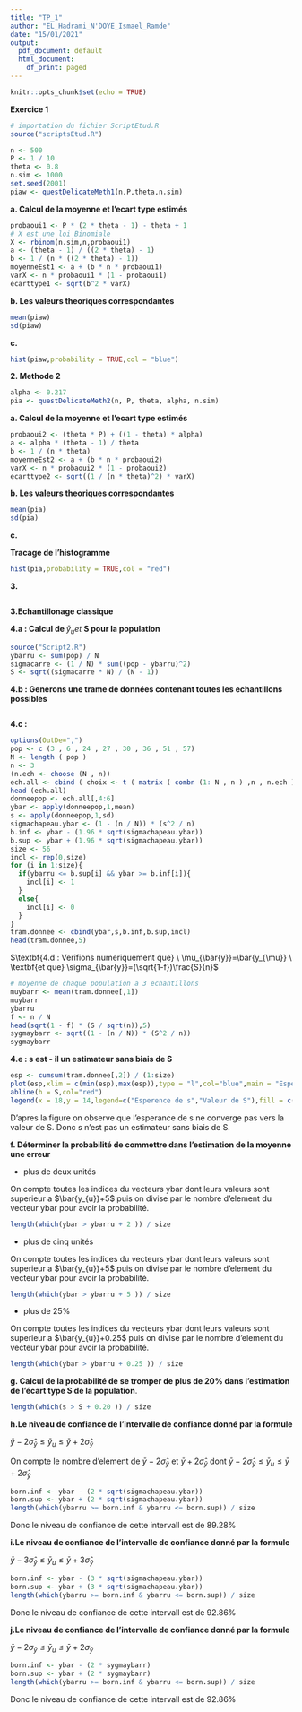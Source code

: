 ```yaml
---
title: "TP_1"
author: "EL_Hadrami_N'DOYE_Ismael_Ramde"
date: "15/01/2021"
output:
  pdf_document: default
  html_document:
    df_print: paged
---
```


```r
knitr::opts_chunk$set(echo = TRUE)
```

$\textbf{Exercice 1}$

```r
# importation du fichier ScriptEtud.R
source("scriptsEtud.R")
```

```r
n <- 500
P <- 1 / 10
theta <- 0.8
n.sim <- 1000
set.seed(2001)
piaw <- questDelicateMeth1(n,P,theta,n.sim)
```

$\textbf{a. Calcul de la moyenne et l'ecart type estimés}$

```r
probaoui1 <- P * (2 * theta - 1) - theta + 1
# X est une loi Binomiale
X <- rbinom(n.sim,n,probaoui1)
a <- (theta - 1) / ((2 * theta) - 1)
b <- 1 / (n * ((2 * theta) - 1))
moyenneEst1 <- a + (b * n * probaoui1)
varX <- n * probaoui1 * (1 - probaoui1)
ecarttype1 <- sqrt(b^2 * varX)
```

$\textbf{b. Les valeurs theoriques correspondantes}$

```r
mean(piaw)
sd(piaw)
```
$\textbf{c.}$

```r
hist(piaw,probability = TRUE,col = "blue")
```

$\textbf{2. Methode 2}$

```r
alpha <- 0.217
pia <- questDelicateMeth2(n, P, theta, alpha, n.sim)
```

$\textbf{a. Calcul de la moyenne et l'ecart type estimés}$

```r
probaoui2 <- (theta * P) + ((1 - theta) * alpha) 
a <- alpha * (theta - 1) / theta
b <- 1 / (n * theta)
moyenneEst2 <- a + (b * n * probaoui2)
varX <- n * probaoui2 * (1 - probaoui2)
ecarttype2 <- sqrt((1 / (n * theta)^2) * varX)
```

$\textbf{b. Les valeurs theoriques correspondantes}$

```r
mean(pia)
sd(pia)
```

$\textbf{c.}$

$\textbf{Tracage de l'histogramme}$

```r
hist(pia,probability = TRUE,col = "red")
```

$\textbf{3.}$

```r
```

$\textbf{3.Echantillonage classique}$

$\textbf{4.a : Calcul de } \bar{y}_{u} et \ \textbf{S pour la population}$

```r
source("Script2.R")
ybarru <- sum(pop) / N
sigmacarre <- (1 / N) * sum((pop - ybarru)^2)
S <- sqrt((sigmacarre * N) / (N - 1))
```

$\textbf{4.b : Generons une trame de données contenant toutes les echantillons possibles}$

```r

```


$\textbf{4.c :}$

```r
options(OutDe=",")
pop <- c (3 , 6 , 24 , 27 , 30 , 36 , 51 , 57)
N <- length ( pop )
n <- 3
(n.ech <- choose (N , n))
ech.all <- cbind ( choix <- t ( matrix ( combn (1: N , n ) ,n , n.ech ) ) ,( matrix (pop [ choix ] , n.ech , n ) ) )
head (ech.all)
donneepop <- ech.all[,4:6]
ybar <- apply(donneepop,1,mean)
s <- apply(donneepop,1,sd)
sigmachapeau.ybar <- (1 - (n / N)) * (s^2 / n)
b.inf <- ybar - (1.96 * sqrt(sigmachapeau.ybar))
b.sup <- ybar + (1.96 * sqrt(sigmachapeau.ybar))
size <- 56
incl <- rep(0,size)
for (i in 1:size){
  if(ybarru <= b.sup[i] && ybar >= b.inf[i]){
    incl[i] <- 1
  }
  else{
    incl[i] <- 0
  }
}
tram.donnee <- cbind(ybar,s,b.inf,b.sup,incl)
head(tram.donnee,5)

```

$\textbf{4.d : Verifions numeriquement que} \ \mu_{\bar{y}}=\bar{y_{\mu}} \ \textbf{et que} \sigma_{\bar{y}}=(\sqrt{1-f})\frac{S}{n}$

```r
# moyenne de chaque population a 3 echantillons
muybarr <- mean(tram.donnee[,1]) 
muybarr
ybarru
f <- n / N
head(sqrt(1 - f) * (S / sqrt(n)),5)
sygmaybarr <- sqrt((1 - (n / N)) * (S^2 / n))
sygmaybarr
```

$\textbf{4.e : s est - il un estimateur sans biais de S}$

  
```r
esp <- cumsum(tram.donnee[,2]) / (1:size)
plot(esp,xlim = c(min(esp),max(esp)),type = "l",col="blue",main = "Esperance de S / s")
abline(h = S,col="red")
legend(x = 18,y = 14,legend=c("Esperence de s","Valeur de S"),fill = c("blue","red"),col=c("blue,red"))
```

D'apres la figure on observe que l'esperance de s ne converge pas vers la valeur de S.
Donc s n'est pas un estimateur sans biais  de S.


$\textbf{f. Déterminer la probabilité de commettre dans l’estimation de la moyenne une erreur}$

- plus de deux unités

On compte toutes les indices du vecteurs ybar dont leurs valeurs sont superieur a $\bar{y_{u}}+5$ puis on divise par le nombre d'element du vecteur ybar pour avoir la probabilité.


```r
length(which(ybar > ybarru + 2 )) / size
```

- plus de cinq unités

On compte toutes les indices du vecteurs ybar  dont leurs valeurs sont superieur a $\bar{y_{u}}+5$ puis on divise par le nombre d'element du vecteur ybar pour avoir la probabilité.


```r
length(which(ybar > ybarru + 5 )) / size
```

- plus de $25\%$

On compte toutes les indices du vecteurs ybar  dont leurs valeurs sont superieur a $\bar{y_{u}}+0.25$ puis on divise par le nombre d'element du vecteur ybar pour avoir la probabilité.

```r
length(which(ybar > ybarru + 0.25 )) / size
```


**g. Calcul de la probabilité de se tromper de plus de $20\%$ dans l’estimation de l’écart type S de la population**.

```r
length(which(s > S + 0.20 )) / size
```

**h.Le niveau de confiance de l’intervalle de confiance donné par la formule**

$\bar{y}-2\widehat{\sigma}_{\bar{y}}\leq \bar{y}_{u}\leq \bar{y}+2\widehat{\sigma}_{\bar{y}}$

On compte le nombre d'element de $\bar{y}-2\widehat{\sigma}_{\bar{y}}$ et  $\bar{y}+2\widehat{\sigma}_{\bar{y}}$ dont $\bar{y}-2\widehat{\sigma}_{\bar{y}} \leq \bar{y}_{u} \leq \bar{y}+2\widehat{\sigma}_{\bar{y}}$ 

```r
born.inf <- ybar - (2 * sqrt(sigmachapeau.ybar))
born.sup <- ybar + (2 * sqrt(sigmachapeau.ybar))
length(which(ybarru >= born.inf & ybarru <= born.sup)) / size
```

Donc le niveau de confiance de cette intervall est de $89.28\%$

**i.Le niveau de confiance de l’intervalle de confiance donné par la formule**

$\bar{y}-3\widehat{\sigma}_{\bar{y}}\leq \bar{y}_{u}\leq \bar{y}+3\widehat{\sigma}_{\bar{y}}$

```r
born.inf <- ybar - (3 * sqrt(sigmachapeau.ybar))
born.sup <- ybar + (3 * sqrt(sigmachapeau.ybar))
length(which(ybarru >= born.inf & ybarru <= born.sup)) / size
```
Donc le niveau de confiance de cette intervall est de $92.86\%$

**j.Le niveau de confiance de l’intervalle de confiance donné par la formule**

$\bar{y}-2\sigma_{\bar{y}}\leq \bar{y}_{u}\leq \bar{y}+2\sigma_{\bar{y}}$

```r
born.inf <- ybar - (2 * sygmaybarr)
born.sup <- ybar + (2 * sygmaybarr)
length(which(ybarru >= born.inf & ybarru <= born.sup)) / size
```

Donc le niveau de confiance de cette intervall est de $92.86\%$
